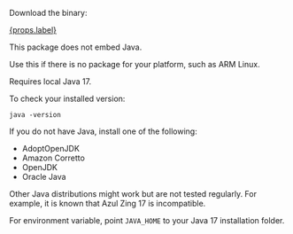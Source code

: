 
Download the binary:

<p>
  <a href={props.href}>{props.label}</a>
</p>

This package does not embed Java.

Use this if there is no package for your platform, such as ARM Linux.

Requires local Java 17.

To check your installed version:

```shell
java -version
```

If you do not have Java, install one of the following:

- AdoptOpenJDK
- Amazon Corretto
- OpenJDK
- Oracle Java

Other Java distributions might work but are not tested regularly. For example, it is known that Azul Zing 17 is incompatible.

For environment variable, point `JAVA_HOME` to your Java 17 installation folder.
